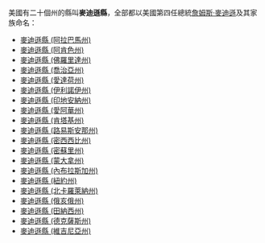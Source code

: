 {{noteTA
|G1=US
}}
美國有二十個州的縣叫'''麥迪遜縣'''，全部都以美國第四任總統[[詹姆斯·麥迪遜|詹姆斯·麥迪遜]]及其家族命名：

* [[麥迪遜縣_(阿拉巴馬州)|麥迪遜縣 (阿拉巴馬州)]]
* [[麥迪遜縣_(阿肯色州)|麥迪遜縣 (阿肯色州)]]
* [[麥迪遜縣_(佛羅里達州)|麥迪遜縣 (佛羅里達州)]]
* [[麥迪遜縣_(喬治亞州)|麥迪遜縣 (喬治亞州)]]
* [[麥迪遜縣_(愛達荷州)|麥迪遜縣 (愛達荷州)]]
* [[麥迪遜縣_(伊利諾伊州)|麥迪遜縣 (伊利諾伊州)]]
* [[麥迪遜縣_(印地安納州)|麥迪遜縣 (印地安納州)]]
* [[麥迪遜縣_(愛阿華州)|麥迪遜縣 (愛阿華州)]]
* [[麥迪遜縣_(肯塔基州)|麥迪遜縣 (肯塔基州)]]
* [[麥迪遜縣_(路易斯安那州)|麥迪遜縣 (路易斯安那州)]]
* [[麥迪遜縣_(密西西比州)|麥迪遜縣 (密西西比州)]]
* [[麥迪遜縣_(密蘇里州)|麥迪遜縣 (密蘇里州)]]
* [[麥迪遜縣_(蒙大拿州)|麥迪遜縣 (蒙大拿州)]]
* [[麥迪遜縣_(內布拉斯加州)|麥迪遜縣 (內布拉斯加州)]]
* [[麥迪遜縣_(紐約州)|麥迪遜縣 (紐約州)]]
* [[麥迪遜縣_(北卡羅萊納州)|麥迪遜縣 (北卡羅萊納州)]]
* [[麥迪遜縣_(俄亥俄州)|麥迪遜縣 (俄亥俄州)]]
* [[麥迪遜縣_(田納西州)|麥迪遜縣 (田納西州)]]
* [[麥迪遜縣_(德克薩斯州)|麥迪遜縣 (德克薩斯州)]]
* [[麥迪遜縣_(維吉尼亞州)|麥迪遜縣 (維吉尼亞州)]]
{{disambig|M麥迪遜縣|Cat=四字县名消歧义}}